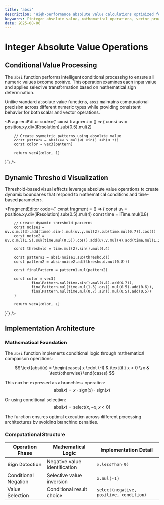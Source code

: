 ```yaml
---
title: 'absi'
description: 'High-performance absolute value calculations optimized for integer and vector data types'
keywords: [integer absolute value, mathematical operations, vector processing, conditional logic]
date: 2025-08-06
---
```



# Integer Absolute Value Operations

## Conditional Value Processing

The `absi` function performs intelligent conditional processing to ensure all numeric values become positive. This operation examines each input value and applies selective transformation based on mathematical sign determination.

Unlike standard absolute value functions, `absi` maintains computational precision across different numeric types while providing consistent behavior for both scalar and vector operations.

<FragmentEditor
        code={`
const fragment = () => {
        const uv = position.xy.div(iResolution).sub(0.5).mul(2)

        // Create symmetric patterns using absolute value
        const pattern = absi(uv.x.mul(8).sin().sub(0.3))
        const color = vec3(pattern)

        return vec4(color, 1)

}`}
/>

## Dynamic Threshold Visualization

Threshold-based visual effects leverage absolute value operations to create dynamic boundaries that respond to mathematical conditions and time-based parameters.

<FragmentEditor
        code={`
const fragment = () => {
        const uv = position.xy.div(iResolution).sub(0.5).mul(4)
        const time = iTime.mul(0.8)

        // Create dynamic threshold patterns
        const noise1 = uv.x.mul(3).add(time).sin().mul(uv.y.mul(2).sub(time.mul(0.7)).cos())
        const noise2 = uv.x.mul(1.5).sub(time.mul(0.5)).cos().add(uv.y.mul(4).add(time.mul(1.2)).sin())

        const threshold = time.mul(2).sin().mul(0.4)

        const pattern1 = absi(noise1.sub(threshold))
        const pattern2 = absi(noise2.add(threshold.mul(0.8)))

        const finalPattern = pattern1.mul(pattern2)

        const color = vec3(
                finalPattern.mul(time.sin().mul(0.5).add(0.7)),
                finalPattern.mul(time.mul(1.3).cos().mul(0.5).add(0.6)),
                finalPattern.mul(time.mul(0.7).sin().mul(0.5).add(0.5))
        )

        return vec4(color, 1)

}`}
/>

## Implementation Architecture

### Mathematical Foundation

The `absi` function implements conditional logic through mathematical comparison operations:

$$
\text{absi}(x) = \begin{cases}
x \cdot (-1) & \text{if } x < 0 \\
x & \text{otherwise}
\end{cases}
$$

This can be expressed as a branchless operation:
$$\text{absi}(x) = x \cdot \text{sign}(x) \cdot \text{sign}(x)$$

Or using conditional selection:
$$\text{absi}(x) = \text{select}(x, -x, x < 0)$$

The function ensures optimal execution across different processing architectures by avoiding branching penalties.

### Computational Structure

| Operation Phase      | Mathematical Logic            | Implementation Detail                   |
| -------------------- | ----------------------------- | --------------------------------------- |
| Sign Detection       | Negative value identification | `x.lessThan(0)`                         |
| Conditional Negation | Selective value inversion     | `x.mul(-1)`                             |
| Value Selection      | Conditional result choice     | `select(negative, positive, condition)` |
